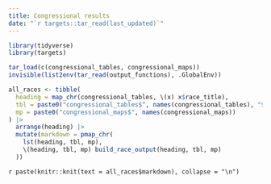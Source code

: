 ```yaml
---
title: Congressional results
date: "`r targets::tar_read(last_updated)`"
---
```


```r
library(tidyverse)
library(targets)

tar_load(c(congressional_tables, congressional_maps))
invisible(list2env(tar_read(output_functions), .GlobalEnv))

all_races <- tibble(
  heading = map_chr(congressional_tables, \(x) x$race_title),
  tbl = paste0("congressional_tables$", names(congressional_tables), "$tbl_out"),
  mp = paste0("congressional_maps$", names(congressional_maps))
) |> 
  arrange(heading) |> 
  mutate(markdown = pmap_chr(
    lst(heading, tbl, mp),
    \(heading, tbl, mp) build_race_output(heading, tbl, mp)
  ))
```

`r paste(knitr::knit(text = all_races$markdown), collapse = "\n")`
